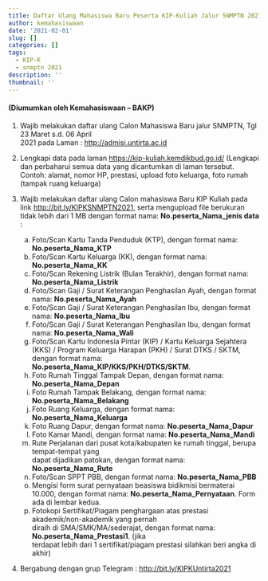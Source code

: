 ```yaml
---
title: Daftar Ulang Mahasiswa Baru Peserta KIP-Kuliah Jalur SNMPTN 2021
author: kemahasiswaan
date: '2021-02-01'
slug: []
categories: []
tags:
  - KIP-K
  - snmptn 2021
description: ''
thumbnail: ''
---
```


#### (Diumumkan oleh Kemahasiswaan -- BAKP) 

1.  Wajib melakukan daftar ulang Calon Mahasiswa Baru jalur SNMPTN, Tgl 23 Maret s.d. 06 April\
    2021 pada Laman : <http://admisi.untirta.ac.id>

2.  Lengkapi data pada laman <https://kip-kuliah.kemdikbud.go.id/> (Lengkapi dan perbaharui semua data yang dicantumkan di laman tersebut. Contoh: alamat, nomor HP, prestasi, upload foto keluarga, foto rumah (tampak ruang keluarga)

3.  Wajib melakukan daftar ulang Calon mahasiswa Baru KIP Kuliah pada link <http://bit.ly/KIPKSNMPTN2021,> serta mengupload file berukuran tidak lebih dari 1 MB dengan format nama: **No.peserta_Nama_jenis data** :

    a.  Foto/Scan Kartu Tanda Penduduk (KTP), dengan format nama: **No.peserta_Nama_KTP**
    b.  Foto/Scan Kartu Keluarga (KK), dengan format nama: **No.peserta_Nama_KK**
    c.  Foto/Scan Rekening Listrik (Bulan Terakhir), dengan format nama: **No.peserta_Nama_Listrik**
    d.  Foto/Scan Gaji / Surat Keterangan Penghasilan Ayah, dengan format nama: **No.peserta_Nama_Ayah**
    e.  Foto/Scan Gaji / Surat Keterangan Penghasilan Ibu, dengan format nama: **No.peserta_Nama_Ibu**
    f.  Foto/Scan Gaji / Surat Keterangan Penghasilan Ibu, dengan format nama: **No.peserta_Nama_Wali**
    g.  Foto/Scan Kartu Indonesia Pintar (KIP) / Kartu Keluarga Sejahtera (KKS) / Program Keluarga Harapan (PKH) / Surat DTKS / SKTM, dengan format nama: **No.peserta_Nama_KIP/KKS/PKH/DTKS/SKTM**.
    h.  Foto Rumah Tinggal Tampak Depan, dengan format nama: **No.peserta_Nama_Depan**
    i.  Foto Rumah Tampak Belakang, dengan format nama: **No.peserta_Nama_Belakang**
    j.  Foto Ruang Keluarga, dengan format nama: **No.peserta_Nama_Keluarga**
    k.  Foto Ruang Dapur, dengan format nama: **No.peserta_Nama_Dapur**
    l.  Foto Kamar Mandi, dengan format nama: **No.peserta_Nama_Mandi**
    m.  Rute Perjalanan dari pusat kota/kabupaten ke rumah tinggal, berupa tempat-tempat yang\
        dapat dijadikan patokan, dengan format nama: **No.peserta_Nama_Rute**
    n.  Foto/Scan SPPT PBB, dengan format nama: **No.peserta_Nama_PBB**
    o.  Mengisi form surat pernyataan beasiswa bidikmisi bermaterai 10.000, dengan format nama: **No.peserta_Nama_Pernyataan**. Form ada di lembar kedua.
    p.  Fotokopi Sertifikat/Piagam penghargaan atas prestasi akademik/non-akademik yang pernah\
        diraih di SMA/SMK/MA/sederajat, dengan format nama: **No.peserta_Nama_Prestasi1**. (jika\
        terdapat lebih dari 1 sertifikat/piagam prestasi silahkan beri angka di akhir)

4.  Bergabung dengan grup Telegram : <http://bit.ly/KIPKUntirta2021>
